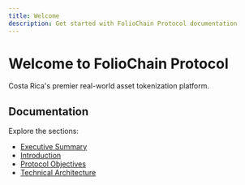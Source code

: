 ```yaml
---
title: Welcome
description: Get started with FolioChain Protocol documentation
---
```


# Welcome to FolioChain Protocol

Costa Rica's premier real-world asset tokenization platform.

## Documentation

Explore the sections:

- [Executive Summary](/overview/executive-summary/)
- [Introduction](/overview/introduction/)
- [Protocol Objectives](/overview/objectives/)
- [Technical Architecture](/architecture/overview/)

